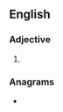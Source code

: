 ==English==

===Adjective===
{{head|en|comparative adjective}}

# {{en-comparative of|astute}}

===Anagrams===
* {{anagrams|en|a=aersttu|Sautter|rutates|stature}}